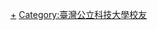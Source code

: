 {{Catnav|頁面分類|人物|校友|大學校友|台灣大專院校校友}}

[[Category:國立臺中科技大學|+]]
[[Category:臺灣公立科技大學校友|Category:臺灣公立科技大學校友]]